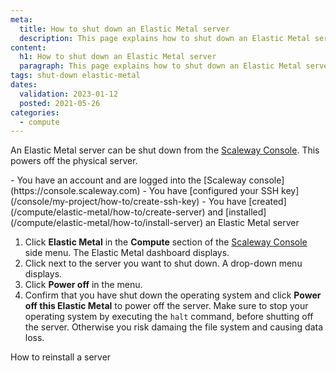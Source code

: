 ```yaml
---
meta:
  title: How to shut down an Elastic Metal server 
  description: This page explains how to shut down an Elastic Metal server 
content:
  h1: How to shut down an Elastic Metal server 
  paragraph: This page explains how to shut down an Elastic Metal server 
tags: shut-down elastic-metal 
dates:
  validation: 2023-01-12
  posted: 2021-05-26
categories:
  - compute
---
```


An Elastic Metal server can be shut down from the [Scaleway Console](https://console.scaleway.com). This powers off the physical server.

<Message type="requirement">
  - You have an account and are logged into the [Scaleway console](https://console.scaleway.com)  
  - You have [configured your SSH key](/console/my-project/how-to/create-ssh-key)
  - You have [created](/compute/elastic-metal/how-to/create-server) and [installed](/compute/elastic-metal/how-to/install-server) an Elastic Metal server
</Message>

1. Click **Elastic Metal** in the **Compute** section of the [Scaleway Console](https://console.scaleway.com) side menu. The Elastic Metal dashboard displays.
2. Click <Icon name="more" /> next to the server you want to shut down. A drop-down menu displays.
3. Click **Power off** in the menu.
4. Confirm that you have shut down the operating system and click **Power off this Elastic Metal** to power off the server.
    <Message type="important">
      Make sure to stop your operating system by executing the `halt` command,
      before shutting off the server. Otherwise you risk damaing the file system
      and causing data loss.
    </Message>


<Navigation title="See Also">
  <PreviousButton to="/compute/elastic-metal/how-to/reinstall-server/">How to reinstall a server</PreviousButton>
</Navigation>
